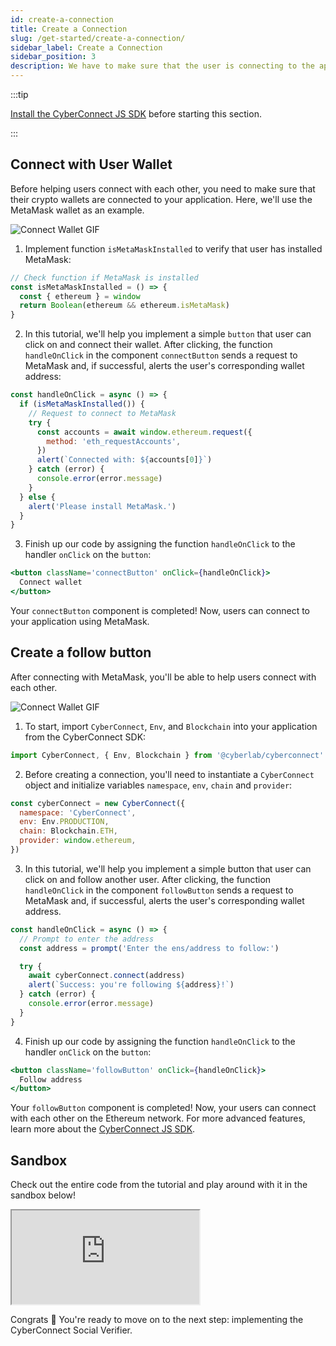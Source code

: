 ```yaml
---
id: create-a-connection
title: Create a Connection
slug: /get-started/create-a-connection/
sidebar_label: Create a Connection
sidebar_position: 3
description: We have to make sure that the user is connecting to the application using a wallet. In our example we will write the logic for the connection to the application using MetaMask, one of the most popular wallets out there.
---
```


:::tip

[Install the CyberConnect JS SDK](/V1/get-started/quick-setup/) before starting this section.

:::

## Connect with User Wallet

Before helping users connect with each other, you need to make sure that their crypto wallets are connected to your application. Here, we'll use the MetaMask wallet as an example.

![Connect Wallet GIF](/img/v0.5.0/gifs/connect.gif)

1. Implement function `isMetaMaskInstalled` to verify that user has installed MetaMask:

```jsx title="/src/components/ConnectButton.tsx"
// Check function if MetaMask is installed
const isMetaMaskInstalled = () => {
  const { ethereum } = window
  return Boolean(ethereum && ethereum.isMetaMask)
}
```

2. In this tutorial, we'll help you implement a simple `button` that user can click on and connect their wallet. After clicking, the function `handleOnClick` in the component `connectButton` sends a request to MetaMask and, if successful, alerts the user's corresponding wallet address:

```jsx title="/src/components/ConnectButton.tsx"
const handleOnClick = async () => {
  if (isMetaMaskInstalled()) {
    // Request to connect to MetaMask
    try {
      const accounts = await window.ethereum.request({
        method: 'eth_requestAccounts',
      })
      alert(`Connected with: ${accounts[0]}`)
    } catch (error) {
      console.error(error.message)
    }
  } else {
    alert('Please install MetaMask.')
  }
}
```

3. Finish up our code by assigning the function `handleOnClick` to the handler `onClick` on the `button`:

```jsx title="/src/components/ConnectButton.tsx"
<button className='connectButton' onClick={handleOnClick}>
  Connect wallet
</button>
```

Your `connectButton` component is completed! Now, users can connect to your application using MetaMask.

## Create a follow button

After connecting with MetaMask, you'll be able to help users connect with each other.

![Connect Wallet GIF](/img/v0.5.0/gifs/follow.gif)

1. To start, import `CyberConnect`, `Env`, and `Blockchain` into your application from the CyberConnect SDK:

```jsx title="/src/components/FollowButton.tsx"
import CyberConnect, { Env, Blockchain } from '@cyberlab/cyberconnect'
```

2. Before creating a connection, you'll need to instantiate a `CyberConnect` object and initialize variables `namespace`, `env`, `chain` and `provider`:

```jsx title="/src/components/FollowButton.tsx"
const cyberConnect = new CyberConnect({
  namespace: 'CyberConnect',
  env: Env.PRODUCTION,
  chain: Blockchain.ETH,
  provider: window.ethereum,
})
```

3. In this tutorial, we'll help you implement a simple button that user can click on and follow another user. After clicking, the function `handleOnClick` in the component `followButton` sends a request to MetaMask and, if successful, alerts the user's corresponding wallet address.

```jsx title="/src/components/FollowButton.tsx"
const handleOnClick = async () => {
  // Prompt to enter the address
  const address = prompt('Enter the ens/address to follow:')

  try {
    await cyberConnect.connect(address)
    alert(`Success: you're following ${address}!`)
  } catch (error) {
    console.error(error.message)
  }
}
```

4. Finish up our code by assigning the function `handleOnClick` to the handler `onClick` on the `button`:

```jsx title="/src/components/FollowButton.tsx"
<button className='followButton' onClick={handleOnClick}>
  Follow address
</button>
```

Your `followButton` component is completed! Now, your users can connect with each other on the Ethereum network. For more advanced features, learn more about the [CyberConnect JS SDK](/V1/cyberconnect-sdk/connect-with-js-sdk/).

## Sandbox

Check out the entire code from the tutorial and play around with it in the sandbox below!

<iframe
  src='https://codesandbox.io/embed/create-a-connection-fvecwy?codemirror=1&fontsize=14&hidenavigation=0&theme=dark&runonclick=1&view=split&module=/src/App.tsx,/src/components/ConnectButton.tsx,/src/components/FollowButton.tsx'
  title='create-a-connection'
  allow='accelerometer; ambient-light-sensor; camera; encrypted-media; geolocation; gyroscope; hid; microphone; midi; payment; usb; vr; xr-spatial-tracking'
  sandbox='allow-forms allow-modals allow-popups allow-presentation allow-same-origin allow-scripts'
></iframe>

Congrats 🎉 You're ready to move on to the next step: implementing the CyberConnect Social Verifier.
